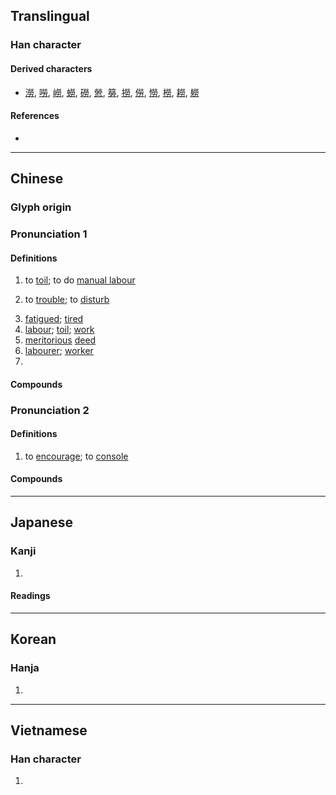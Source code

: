 {{also|劳}}
{{character info/new}}
==Translingual==
{{Han simplified forms|勞|労|劳}}

===Han character===
{{Han char|rn=19|rad=力|as=10|sn=12|four=99427|canj=FFBKS|ids=⿱𤇾力}}

====Derived characters====
* [[澇]], [[嘮]], [[嶗]], [[蟧]], [[磱]], [[憥]], [[簩]], [[撈]], [[僗]], [[憦]], [[橯]], [[耮]], [[軂]]

====References====
* {{Han ref|kx=0148.350|dkj=02410|dj=0335.110|hdz=10376.170|uh=52DE|ud=21214|bh=B3D2|bd=46034}}

----

==Chinese==
{{zh-forms|s=劳|alt=労}}

===Glyph origin===
{{Han etym}}

===Pronunciation 1===
{{zh-pron
|m=láo
|ma=y
|c=lou4
|h=pfs=lò
|md=lò̤
|mn=qz:lô͘/tw,xm,zz:lô
|w=3lau
|mc=1
|oc=1,1
|cat=v,a,pn
}}

====Definitions====
{{zh-hanzi}}

# to [[toil]]; to do [[manual labour]]
# {{lb|zh|polite}} to [[trouble]]; to [[disturb]]
# [[fatigued]]; [[tired]]
# [[labour]]; [[toil]]; [[work]]
# [[meritorious]] [[deed]]
# [[labourer]]; [[worker]]
# {{surname|lang=zh}}

====Compounds====
{{zh-der|代勞|不敢告勞|伯勞鳥|帶甲之勞|勞成|勞苦功高|宣勞|勞燕分飛|勞而無功|勞落|勞工問題|勞方|不辭勞苦|勞工福利|勞資糾紛|勞務|一勞永逸|勞動保險|勞務出口|恤勞|勤勞|以逸擊勞|勞役|勞頓|勞嘈|勞保|勞改場|不勞|伯勞飛燕|勞臺重|勞力|勞結|勞資關係|勞生|勞工管理|勞斯萊斯|勞瘁|勞動契約|勞動者|塵勞|勞資爭議|年勞|勞動節|奔波勞碌|吃勞金|勞乏|勞心焦思|夢斷魂勞|勞承|勞碌命|意攘心勞|心勞日拙|勞攘|勞工|思勞|勞委會|吃苦耐勞|勞資合作|不勞而獲|徒勞無益|徒勞往返|徒勞|勞績|勞發|一勞久逸|功勞|勞保局|勞碌|勞工運動|勞人費馬|勞工政策|刻苦耐勞|勞逸不均|分憂解勞|心勞意冗|奉勞|勞工立法|勞動條件|偏勞|勞困|勞駕|勞改營|勞動|勞師動眾|勞倦|宵旰焦勞|宵旰憂勞|勞基法|勞動服務|勞動力|勞神費力|五勞七傷|劬勞|勞勞叨叨|告勞|勞怯|大陸勞工|勞金|動眾勞師|伯勞|心勞意攘|勞傷|夢勞魂想|不辭辛勞|勞改|勞籠|勞倫斯|勞勞|功勞簿|勞動教養|勞動日|以逸待勞|史特勞斯|勞師襲遠|勛勞|劬勞顧復|外籍勞工|勞費|動勞|勞尊重|不辭勞怨|勞身焦思|勞資|勞累|勞神|勞民傷財|勞步|勞心|勞形|勞工團體|勞力密集|勞作|勞什骨子|外勞|憂勞|勞工教育|好逸惡勞|勞什子|徒勞無功|以佚待勞|勞工法庭|施勞|有勞有逸|積勞成病|煩勞|案牘勞煩|焦勞|打勤勞|生我劬勞|效勞|操勞|旰食之勞|當勞之急|空勞|積勞成疾|積勞|用逸待勞|汗馬之勞|神勞形瘁|白領勞工|有勞|犬馬之勞|疲勞限|疲勞轟炸|疲勞試驗|疲勞|焦心勞思|案牘勞形|汗馬功勞|空勞神思|汗馬勛勞|憚勞|泰國勞工|沙勞越|暫勞永逸|民勞|計勞納封|鞍馬勞倦|鞍馬勞神|賢勞|紅尾伯勞|美勞|麥當勞|蚊虻之勞|車馬之勞|風塵勞攘|費心勞力|金屬疲勞|鞍馬勞頓|阿保之勞|酬勞|能者多勞|費財勞民|過勞死|辛勞|虛勞|逸以待勞|舉手之勞|費力勞心|舟車勞頓|耐勞|罷勞}}

===Pronunciation 2===
{{zh-pron
|m=勞
|c=lou6,lou4
|h=pfs=
|md=
|mn=
|w=
|mc=2
|oc=2,2
|ma=y
|cat=v
}}

====Definitions====
{{zh-hanzi}}

# to [[encourage]]; to [[console]]
#: {{zh-x|唁勞|to offer condolences}}

====Compounds====
{{zh-der|fold=1|勞民|勞來|勞軍團|慰勞|勞農|存勞|勞苦|唁勞|勞師|勞軍|犒勞|燕勞|賞勞|羔酒自勞}}

----

==Japanese==
{{ja-kanji forms|労|勞}}

===Kanji===
{{ja-kanji|grade=|rs=力10|shin=労}}

# {{defn|lang=ja|sort=力10}}

====Readings====
{{ja-readings
|goon=ろう<らう
|kanon=ろう<らう
|kun=いたず-き, いたわ-る, つか-れる, ねぎら-う
}}

----

==Korean==

===Hanja===
{{ko-hanja|hangeul=[[로]]>[[노]]}}

# {{defn|lang=ko|sort=力10}}

----

==Vietnamese==

===Han character===
{{vi-hantu|[[lao]], [[lau]], [[lạo]], [[rạo]]|rs=力10}}

# {{defn|lang=vi|sort=力10}}